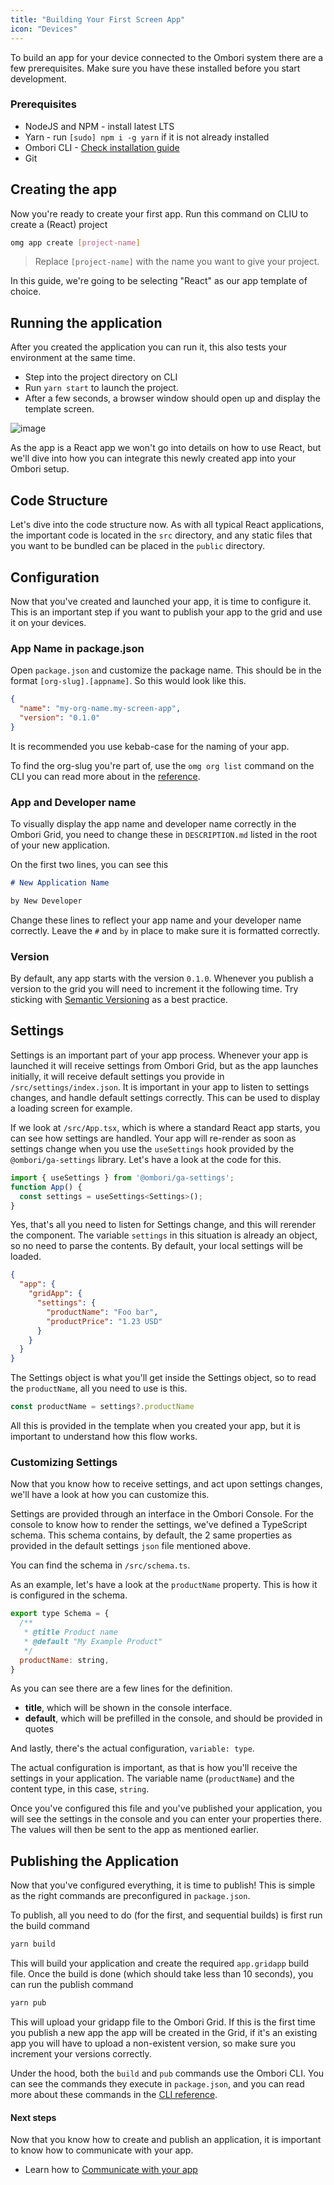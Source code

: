 ```yaml
---
title: "Building Your First Screen App"
icon: "Devices"
---
```


To build an app for your device connected to the Ombori system there are a few prerequisites. Make sure you have these installed before you start development.

### Prerequisites

- NodeJS and NPM - install latest LTS
- Yarn - run `[sudo] npm i -g yarn` if it is not already installed
- Ombori CLI - [Check installation guide](/cli/setup.md)
- Git

## Creating the app

Now you're ready to create your first app. Run this command on CLIU to create a (React) project

```bash
omg app create [project-name]
```

> Replace `[project-name]` with the name you want to give your project.

In this guide, we're going to be selecting "React" as our app template of choice.

## Running the application

After you created the application you can run it, this also tests your environment at the same time.

- Step into the project directory on CLI
- Run `yarn start` to launch the project.
- After a few seconds, a browser window should open up and display the template screen.

![image](./images/template-react-app.png)

As the app is a React app we won't go into details on how to use React, but we'll dive into how you can integrate this newly created app into your Ombori setup.

## Code Structure

Let's dive into the code structure now. As with all typical React applications, the important code is located in the `src` directory, and any static files that you want to be bundled can be placed in the `public` directory.

## Configuration

Now that you've created and launched your app, it is time to configure it. This is an important step if you want to publish your app to the grid and use it on your devices.

### App Name in package.json

Open `package.json` and customize the package name. This should be in the format `[org-slug].[appname]`. So this would look like this.

```json
{
  "name": "my-org-name.my-screen-app",
  "version": "0.1.0"
}
```

<InfoBox>
  It is recommended you use kebab-case for the naming of your app.
</InfoBox>

To find the org-slug you're part of, use the `omg org list` command on the CLI you can read more about in the [reference](/phygrid-cli/reference#listorganizations).

### App and Developer name

To visually display the app name and developer name correctly in the Ombori Grid, you need to change these in `DESCRIPTION.md` listed in the root of your new application.

On the first two lines, you can see this

```md
# New Application Name

by New Developer
```

Change these lines to reflect your app name and your developer name correctly. Leave the `#` and `by` in place to make sure it is formatted correctly.

### Version

By default, any app starts with the version `0.1.0`. Whenever you publish a version to the grid you will need to increment it the following time. Try sticking with [Semantic Versioning](https://semver.org/) as a best practice.

## Settings

Settings is an important part of your app process. Whenever your app is launched it will receive settings from Ombori Grid, but as the app launches initially, it will receive default settings you provide in `/src/settings/index.json`. It is important in your app to listen to settings changes, and handle default settings correctly. This can be used to display a loading screen for example.

If we look at `/src/App.tsx`, which is where a standard React app starts, you can see how settings are handled. Your app will re-render as soon as settings change when you use the `useSettings` hook provided by the `@ombori/ga-settings` library. Let's have a look at the code for this.

```js
import { useSettings } from '@ombori/ga-settings';
function App() {
  const settings = useSettings<Settings>();
}
```

Yes, that's all you need to listen for Settings change, and this will rerender the component. The variable `settings` in this situation is already an object, so no need to parse the contents. By default, your local settings will be loaded.

```json
{
  "app": {
    "gridApp": {
      "settings": {
        "productName": "Foo bar",
        "productPrice": "1.23 USD"
      }
    }
  }
}
```

The Settings object is what you'll get inside the Settings object, so to read the `productName`, all you need to use is this.

```js
const productName = settings?.productName
```

All this is provided in the template when you created your app, but it is important to understand how this flow works.

### Customizing Settings

Now that you know how to receive settings, and act upon settings changes, we'll have a look at how you can customize this.

Settings are provided through an interface in the Ombori Console. For the console to know how to render the settings, we've defined a TypeScript schema. This schema contains, by default, the 2 same properties as provided in the default settings `json` file mentioned above.

You can find the schema in `/src/schema.ts`.

As an example, let's have a look at the `productName` property. This is how it is configured in the schema.

```javascript
export type Schema = {
  /**
   * @title Product name
   * @default "My Example Product"
   */
  productName: string,
}
```

As you can see there are a few lines for the definition.

- **title**, which will be shown in the console interface.
- **default**, which will be prefilled in the console, and should be provided in quotes

And lastly, there's the actual configuration, `variable: type`.

The actual configuration is important, as that is how you'll receive the settings in your application. The variable name (`productName`) and the content type, in this case, `string`.

Once you've configured this file and you've published your application, you will see the settings in the console and you can enter your properties there. The values will then be sent to the app as mentioned earlier.

## Publishing the Application

Now that you've configured everything, it is time to publish! This is simple as the right commands are preconfigured in `package.json`.

To publish, all you need to do (for the first, and sequential builds) is first run the build command

```bash
yarn build
```

This will build your application and create the required `app.gridapp` build file. Once the build is done (which should take less than 10 seconds), you can run the publish command

```bash
yarn pub
```

This will upload your gridapp file to the Ombori Grid. If this is the first time you publish a new app the app will be created in the Grid, if it's an existing app you will have to upload a non-existent version, so make sure you increment your versions correctly.

Under the hood, both the `build` and `pub` commands use the Ombori CLI. You can see the commands they execute in `package.json`, and you can read more about these commands in the [CLI reference](/cli/reference?id=applications).

#### Next steps

Now that you know how to create and publish an application, it is important to know how to communicate with your app.

- Learn how to [Communicate with your app](/app-development/communication.md)
